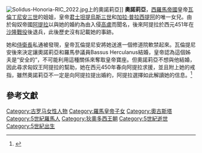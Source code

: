 {{noteTA
| T=zh-cn:霍诺利亚; zh-tw:奧諾莉亞;
| 1=zh-cn:霍诺利亚; zh-tw:奧諾莉亞;
}}
[[File:Solidus-Honoria-RIC_2022.jpg|thumb]]上的奧諾莉亞]]
'''奧諾莉亞'''，[[西羅馬帝國|西羅馬帝國]]皇帝[[瓦倫丁尼安三世|瓦倫丁尼安三世]]的姐姐，皇帝[[君士坦提烏斯三世|君士坦提烏斯三世]]和[[加拉·普拉西提阿|加拉·普拉西提阿]]的唯一女兒。由於匈奴帝國[[阿提拉|阿提拉]]以與她的婚約為由入侵[[高盧|高盧]]而聞名，後來阿提拉於西元451年在[[沙隆戰役|沙隆戰役]]後退兵，此後歷史沒有記載她的事跡。

她和[[侍衛長|侍衛長]]私通被發現，皇帝瓦倫提尼安將她送進一個修道院軟禁起來。瓦倫提尼安後來決定讓奧諾莉亞和羅馬參議員Bassus Herculanus結婚，皇帝認為這個姊夫是“安全的”，不可能利用這種關係來奪取皇帝寶座。但奧諾莉亞不想與他結婚，因此尋求匈奴王阿提拉的幫助，她在西元450年春向阿提拉求援，並且附上她的戒指，雖然奧諾莉亞不一定是向阿提拉提出婚約，阿提拉選擇如此解讀她的信息。<ref>{{cite book
| title = A Dictionary of Roman Coins, Republican and Imperial
| author = Seth William Stevenson
| url = https://books.google.com/books?id=dIAwAQAAMAAJ&pg=PA132
| publisher = G. Bell and Sons
| year = 1889
| page = 132
| access-date = 2022-01-10
| archive-date = 2022-01-10
| archive-url = https://web.archive.org/web/20220110222138/https://books.google.com/books?id=dIAwAQAAMAAJ&pg=PA132
| dead-url = no
}}</ref>

==參考文獻==
{{reflist}}

{{Authority control}}
[[Category:古罗马女性人物|Category:古罗马女性人物]]
[[Category:羅馬皇帝子女|Category:羅馬皇帝子女]]
[[Category:奧古斯塔|Category:奧古斯塔]]
[[Category:5世紀羅馬人|Category:5世紀羅馬人]]
[[Category:狄奧多西王朝|Category:狄奧多西王朝]]
[[Category:5世紀逝世|Category:5世紀逝世]]
[[Category:5世紀出生|Category:5世紀出生]]